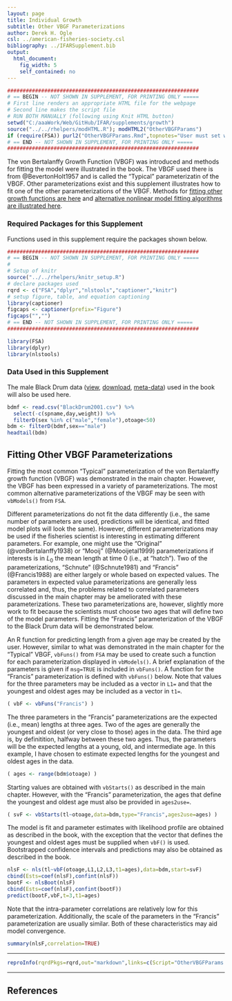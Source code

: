 ```yaml
---
layout: page
title: Individual Growth
subtitle: Other VBGF Parameterizations
author: Derek H. Ogle
csl: ../american-fisheries-society.csl
bibliography: ../IFARSupplement.bib
output: 
  html_document: 
    fig_width: 5
    self_contained: no
---
```

```r
##############################################################
# == BEGIN -- NOT SHOWN IN SUPPLEMENT, FOR PRINTING ONLY =====
# First line renders an appropriate HTML file for the webpage
# Second line makes the script file
# RUN BOTH MANUALLY (following using Knit HTML button)
setwd("C:/aaaWork/Web/GitHub/IFAR/supplements/growth")
source("../../rhelpers/modHTML.R"); modHTML2("OtherVBGFParams")
if (require(FSA)) purl2("OtherVBGFParams.Rmd",topnotes="User must set working directory appropriately.")
# == END -- NOT SHOWN IN SUPPLEMENT, FOR PRINTING ONLY =====
##############################################################
```

The von Bertalanffy Growth Function (VBGF) was introduced and methods for fitting the model were illustrated in the book.  The VBGF used there is from @BevertonHolt1957 and is called the "Typical" parameterizatin of the VBGF.  Other parameterizations exist and this supplement illustrates how to fit one of the other parameterizations of the VBGF.  Methods for [fitting other growth functions are here](OtherGrowthFuns.html) and [alternative nonlinear model fitting algorithms are illustrated here](OtherNLAlgorithms.html).

### Required Packages for this Supplement
Functions used in this supplement require the packages shown below.

```r
##############################################################
# == BEGIN -- NOT SHOWN IN SUPPLEMENT, FOR PRINTING ONLY =====
# 
# Setup of knitr
source("../../rhelpers/knitr_setup.R")
# declare packages used
rqrd <- c("FSA","dplyr","nlstools","captioner","knitr")
# setup figure, table, and equation captioning
library(captioner)
figcaps <- captioner(prefix="Figure")
figcaps("","")
# == END -- NOT SHOWN IN SUPPLEMENT, FOR PRINTING ONLY =====
##############################################################
```
```r
library(FSA)
library(dplyr)
library(nlstools)
```

### Data Used in this Supplement
  
The male Black Drum data ([view](https://github.com/droglenc/FSAdata/blob/master/data-raw/BlackDrum2001.csv), [download](https://raw.githubusercontent.com/droglenc/FSAdata/master/data-raw/BlackDrum2001.csv), [meta-data](http://derekogle.com/fishR/data/data-html/BlackDrum2001.html)) used in the book will also be used here.
```r
bdmf <- read.csv("BlackDrum2001.csv") %>%
  select(-c(spname,day,weight)) %>%
  filterD(sex %in% c("male","female"),otoage<50)
bdm <- filterD(bdmf,sex=="male")
headtail(bdm)
```


## Fitting Other VBGF Parameterizations
Fitting the most common "Typical" parameterization of the von Bertalanffy growth function (VBGF) was demonstrated in the main chapter.  However, the VBGF has been expressed in a variety of parameterizations.  The most common alternative parameterizations of the VBGF may be seen with `vbModels()` from `FSA`.

Different parameterizations do not fit the data differently (i.e., the same number of parameters are used, predictions will be identical, and fitted model plots will look the same).  However, different parameterizations may be used if the fisheries scientist is interesting in estimating different parameters.  For example, one might use the "Original" (@vonBertalanffy1938) or "Mooij" (@Mooijetal1999) parameterizations if interests is in $L_{0}$ the mean length at time 0 (i.e., at "hatch").  Two of the parameterizations, "Schnute" (@Schnute1981) and "Francis" (@Francis1988) are either largely or whole based on expected values.  The parameters in expected value parameterizations are generally less correlated and, thus, the problems related to correlated parameters discussed in the main chapter may be ameliorated with these parameterizations.  These two parameterizations are, however, slightly more work to fit because the scientists must choose two ages that will define two of the model parameters.  Fitting the "Francis" parameterization of the VBGF to the Black Drum data will be demonstrated below.

An R function for predicting length from a given age may be created by the user.  However, similar to what was demonstrated in the main chapter for the "Typical" VBGF,  `vbFuns()` from `FSA` may be used to create such a function for each parameterization displayed in `vbModels()`.  A brief explanation of the parameters is given if `msg=TRUE` is included in `vbFuns()`.  A function for the "Francis" parameterization is defined with `vbFuns()` below.  Note that values for the three parameters may be included as a vector in `L1=` and that the youngest and oldest ages may be included as a vector in `t1=`.

```r
( vbF <- vbFuns("Francis") )
```

The three parameters in the "Francis" parameterizations are the expected (i.e., mean) lengths at three ages.  Two of the ages are generally the youngest and oldest (or very close to those) ages in the data.  The third age is, by definitition, halfway between these two ages.  Thus, the parameters will be the expected lengths at a young, old, and intermediate age.  In this example, I have chosen to estimate expected lengths for the youngest and oldest ages in the data.
```r
( ages <- range(bdm$otoage) )
```

Starting values are obtained with `vbStarts()` as described in the main chapter.  However, with the "Francis" parameterization, the ages that define the youngest and oldest age must also be provided in `ages2use=`.

```r
( svF <- vbStarts(tl~otoage,data=bdm,type="Francis",ages2use=ages) )
```

The model is fit and parameter estimates with likelihood profile are obtained as described in the book, with the exception that the vector that defines the youngest and oldest ages must be supplied when `vbF()` is used.  Bootstrapped confidence intervals and predictions may also be obtained as described in the book.
```r
nlsF <- nls(tl~vbF(otoage,L1,L2,L3,t1=ages),data=bdm,start=svF)
cbind(Ests=coef(nlsF),confint(nlsF))
bootF <- nlsBoot(nlsF)
cbind(Ests=coef(nlsF),confint(bootF))
predict(bootF,vbF,t=3,t1=ages)
```

Note that the intra-parameter correlations are relatively low for this parameterization.  Additionally, the scale of the parameters in the "Francis" parameterization are usually similar.  Both of these characteristics may aid model convergence.
```r
summary(nlsF,correlation=TRUE)
```

--------------------------------------------------------------

```r
reproInfo(rqrdPkgs=rqrd,out="markdown",links=c(Script="OtherVBGFParams.R",RMarkdown="OtherVBGFParams.Rmd"))
```

--------------------------------------------------------------


## References
